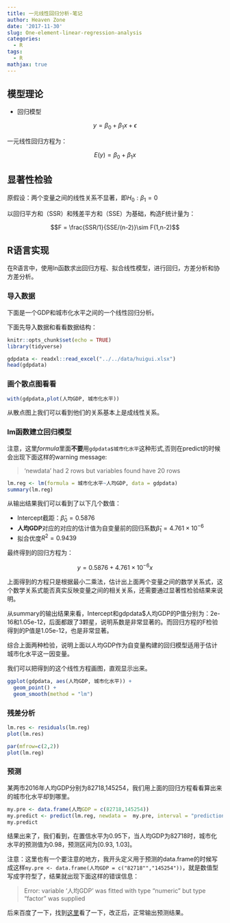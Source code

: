 ```yaml
---
title: 一元线性回归分析-笔记
author: Heaven Zone
date: '2017-11-30'
slug: One-element-linear-regression-analysis
categories:
  - R
tags:
  - R
mathjax: true
---
```



## 模型理论

- 回归模型

$$y = \beta_0+\beta_1x+\epsilon$$

一元线性回归方程为：

$$E(y) = \beta_0+\beta_1x$$


## 显著性检验

原假设：两个变量之间的线性关系不显著，即$H_0: \beta_1=0$

以回归平方和（SSR）和残差平方和（SSE）为基础，构造F统计量为：

$$F = \frac{SSR/1}{SSE/(n-2)}\sim F(1,n-2)$$


## R语言实现

在R语言中，使用ln函数求出回归方程、拟合线性模型，进行回归，方差分析和协方差分析。

### 导入数据

下面是一个GDP和城市化水平之间的一个线性回归分析。

下面先导入数据和看看数据结构：

```r
knitr::opts_chunk$set(echo = TRUE)
library(tidyverse)
```

```r
gdpdata <- readxl::read_excel("../../data/huigui.xlsx")
head(gdpdata)
```



### 画个散点图看看


```r
with(gdpdata,plot(人均GDP, 城市化水平))
```


从散点图上我们可以看到他们的关系基本上是成线性关系。


### lm函数建立回归模型

注意，这里*formula*里面**不要**用`gdpdata$城市化水平`这种形式,否则在predict的时候会出现下面这样的warning message:

>'newdata' had 2 rows but variables found have 20 rows


```r
lm.reg <- lm(formula = 城市化水平~人均GDP, data = gdpdata)
summary(lm.reg)
```

从输出结果我们可以看到了以下几个数值：

- Intercept截距：$\widehat{\beta}_0=0.5876$
- **人均GDP**对应的对应的估计值为自变量前的回归系数$\hat{\beta}_{1}=4.761\times 10^{-6}$
- 拟合优度$R^2=0.9439$

最终得到的回归方程为：

$$y=0.5876 + 4.761\times 10^{-6}x$$

上面得到的方程只是根据最小二乘法，估计出上面两个变量之间的数学关系式，这个数学关系式能否真实反映变量之间的相关关系，还需要通过显著性检验结果来说明。

从summary的输出结果来看，Intercept和gdpdata$人均GDP的P值分别为：2e-16和1.05e-12，后面都跟了3颗星，说明系数是非常显著的。而回归方程的F检验得到的P值是1.05e-12，也是非常显著。

综合上面两种检验，说明上面以人均GDP作为自变量构建的回归模型适用于估计城市化水平这一因变量。

我们可以把得到的这个线性方程画图，直观显示出来。

```r
ggplot(gdpdata, aes(人均GDP, 城市化水平)) +
  geom_point() +
  geom_smooth(method = "lm") 

```



### 残差分析

```r
lm.res <- residuals(lm.reg)
plot(lm.res)
```


```r
par(mfrow=c(2,2))
plot(lm.reg)
```

### 预测

某两市2016年人均GDP分别为82718,145254，我们用上面的回归方程看看算出来的城市化水平却到哪里。

```r
my.pre <- data.frame(人均GDP = c(82718,145254))
my.predict <- predict(lm.reg, newdata =  my.pre, interval = "prediction", level = 0.95 )
my.predict
```
结果出来了，我们看到，在置信水平为0.95下，当人均GDP为82718时，城市化水平的预测值为0.98，预测区间为[0.93, 1.03]。


注意：这里也有一个要注意的地方，我开头定义用于预测的data.frame的时候写成这样`my.pre <- data.frame(人均GDP = c("82718"","145254"))`，就是数值型写成字符型了，结果就出现下面这样的错误信息：

>Error: variable '人均GDP' was fitted with type "numeric" but type "factor" was supplied

后来百度了一下，找到[这里](https://stackoverflow.com/questions/39431938/error-in-setting-up-and-cleaning-a-dataframe-r/39432004#39432004)看了一下，改正后，正常输出预测结果。